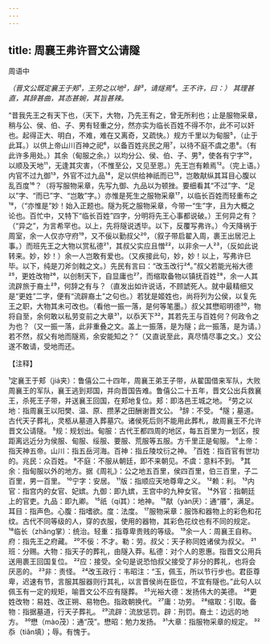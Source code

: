 ```yaml
---
---
---
```

title: 周襄王弗许晋文公请隧
---



周语中

*（晋文公既定襄王于郟¹，王劳之以地²，辞³，请燧焉⁴。王不许，曰：）*
*其理甚直，其辞甚曲，其态甚婉，其旨甚辣。*

“昔我先王之有天下也，（天下，大物，乃先王有之，曾无所利也；止是服物采章，稍与公、侯、伯、子、男有轻重之分，然亦实为临长百姓不得不尔，此不可以奸也。起得正大、明白，不难，难在又离奇，又疏快。）规方千里以为甸服⁵，（止于此耳。）以供上帝山川百神之祀⁶，以备百姓兆民之用⁷，以待不庭不虞之患⁸。（有此许多用处。）其余（甸服之余。）以均分公、侯、伯、子、男⁹，使各有宁字¹⁰，以顺及天地¹¹，无逢其灾害，（不惟至公，又见至恩。）先王岂有赖焉¹²。（完上语。）内官不过九御¹³，外官不过九品¹⁴，足以供给神祇而已¹⁵，岂敢猒纵其耳目心腹以乱百度¹⁶？（将写服物采章，先写九御、九品以为顿挫。要细看其“不过”字、“足以”字、“而已”字、“岂敢”字。）亦惟是死生之服物采章¹⁷，以临长百姓而轻重布之¹⁸，（“亦惟是”妙！始入正题也。隧为死之服物采章，今带一“生”字，且为大概之论也。百忙中，又特下“临长百姓”四字，分明将先王心事都说破。）王何异之有？（“异之”，为言希罕也。以上，先将隧说透毕。以下，反覆写弗许。）今天降祸于周室，余一人仅亦守府¹⁹，又不佞以勤叔父²⁰，（叙子带启翟入周，裹王出居汜上事。）而班先王之大物以赏私德²¹，其叔父实应且憎²²，以非余一人²³，（反如此说转来。妙，妙！）余一人岂敢有爱也。（又疾接此句，妙，妙！以上，写弗许巳毕。以下，纯是刀斧剑戟之文。）先民有言曰：“改玉改行²⁴。”叔父若能光裕大德²⁵，更姓改物²⁶，以创制天下，自显庸也²⁷，而缩取备物以镇抚百姓²⁸，余一人其流辟旅于裔土²⁹，何辞之有与？（直发出如许说话，不顾諕死人。就中最精细又是“更姓”二字，便有“流辟裔土”之句也。）若犹是姬姓也，尚将列为公侯，以复先王之职，大物其未可改也。（看他一振一落，是何等笔墨。）叔父其懋昭明德³⁰，物将自至，余何敢以私劳变前之大章³¹，以忝天下³²，其若先王与百姓何？何政令之为也？（又一振一落，此非重叠之文。盖上一振落，是为隧；此一振落，是为请。）若不然，叔父有地而隧焉，余安能知之？”（又直说至此，真尽情尽事之文。）文公遂不敢请，受地而还。

【注释】

¹定襄王于郏（jiá夹）：鲁僖公二十四年，周襄王弟王子带，从翟国借来军队，大败周襄王的军队，襄王逃到郑国，并向晋国告难。鲁僖公二十五年，晋文公出兵救襄王，杀死王子带，并送襄王回国，在郏地复位。郏：即洛邑王城之地。
²劳之以地：指周襄王以阳樊、温、原、攒茅之田酬谢晋文公。
³辞：不受。
⁴隧；墓道。古代天子葬礼，灵柩从墓道入葬墓穴。诸侯死后则不能用此葬札，故周襄王不允许晋文公请隧。
⁵规：规划出。甸服：古代王都四周的地区，每五百里为一划区，按距离远近分为侯服、甸服、绥服、要服、荒服等五服。方千里正是甸服。
⁶上帝：指天神五帝。山川：指五岳河海。百神：指丘陵坟衍之神。
⁷百姓：指百官有世功的。兆民：众百姓。
⁸不庭：不服从朝廷，即不来朝见。不虞：意料不到。
⁹其余：指甸服以外的地方。据《周礼》：公之地五百里，侯四百里，伯三百里，子二百里，男一百里。
¹⁰宁字：安居。
¹¹版：指顺应天地尊卑之义。
¹²赖：利。
¹³内官：指宫内的女官、妃嫔。九御：即九嫔，王宫中的九种女官。
¹⁴外官：指朝廷上的官吏。九品：即九卿。
¹⁵祇（qí其）：地神。
¹⁵猒（yàn厌）：通“餍”，满足。耳目：指声色。心腹：指嗜欲。度：法度。
¹⁷服物采章：服饰和器物上的彩色和花纹。古代不同等级的人，穿的衣服，使用的器物，其彩色花纹也有不同的规定。
¹⁸临长（zhǎng掌）：统治。轻重：指尊卑贵贱的等级。
¹⁹余一人：周襄王自称。府：指先王之府藏。
²⁰不佞：不才。勒：劳。叔父：天子称同姓诸侯为叔父。
²¹班：分赐。大物：指天子的葬礼，由隧入莽。私德：对个人的恩惠。指晋文公用兵送用裹王回国复位。
²²应：接受。全句是说恐怕叔父接受了非分的葬礼，也将会厌恶的。
²³非：责怪。
²⁴改玉政行：韦昭注：“玉，佩玉，所以节行步也。君臣尊卑，迟速有节，言服其服器则行其礼，以言晋侯尚在臣位，不宜有隧也。”此句人以佩玉有一定的规矩，喻晋文公不应有隧葬。
²⁵光裕大德：发扬伟大的美德。
²⁶更姓改物：易姓、改正朔、易物色。指政朝换代。
²⁷庸：功劳。
²⁸缩取：引取。备物：指据墓道，行天子葬礼。
²⁹流辟：流放惩罚。辟：刑罚。裔土：边远的地方。
³⁰懋（mào茂）：通“茂”。懋昭：勉力发扬。
³¹大章：指服物采章的规定。
³²忝（tiǎn填）；辱。有愧于。
